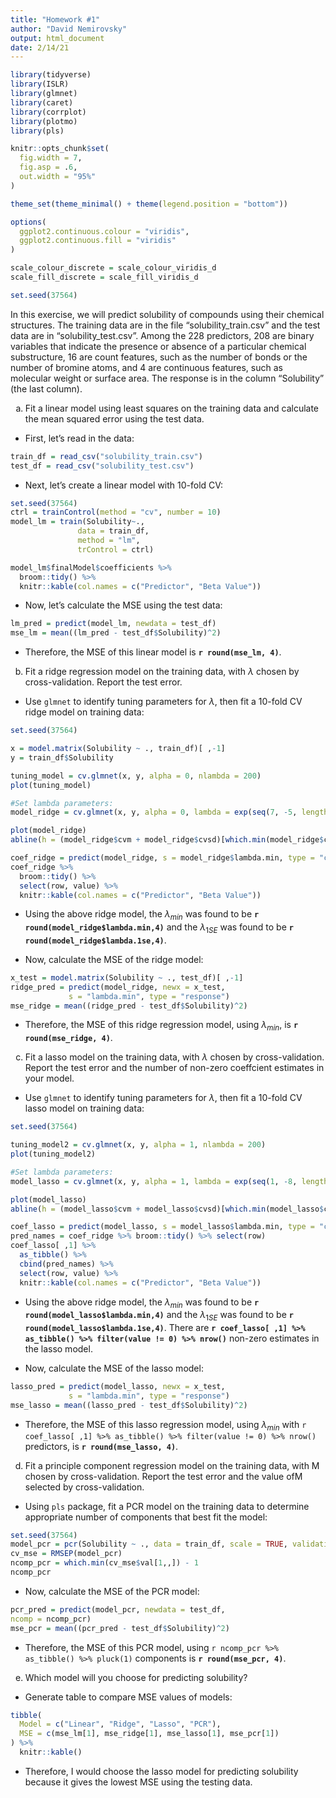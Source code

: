 ```yaml
---
title: "Homework #1"
author: "David Nemirovsky"
output: html_document
date: 2/14/21
--- 
```


```r
library(tidyverse)
library(ISLR)
library(glmnet)
library(caret)
library(corrplot)
library(plotmo)
library(pls)

knitr::opts_chunk$set(
  fig.width = 7,
  fig.asp = .6,
  out.width = "95%"
)

theme_set(theme_minimal() + theme(legend.position = "bottom"))

options(
  ggplot2.continuous.colour = "viridis",
  ggplot2.continuous.fill = "viridis"
)

scale_colour_discrete = scale_colour_viridis_d
scale_fill_discrete = scale_fill_viridis_d

set.seed(37564)
```

In this exercise, we will predict solubility of compounds using their chemical structures. The training data are in the file "solubility_train.csv" and the test data are in "solubility_test.csv". Among the 228 predictors, 208 are binary variables that indicate the presence or absence of a particular chemical substructure, 16 are count features, such as the number of bonds or the number of bromine atoms, and 4 are continuous features, such as molecular weight or surface area. The response is in the column "Solubility" (the last column).

(a) Fit a linear model using least squares on the training data and calculate the mean squared error using the test data.

+ First, let's read in the data:

```r
train_df = read_csv("solubility_train.csv")
test_df = read_csv("solubility_test.csv")
```

+ Next, let's create a linear model with 10-fold CV:

```r
set.seed(37564)
ctrl = trainControl(method = "cv", number = 10)
model_lm = train(Solubility~., 
               data = train_df, 
               method = "lm", 
               trControl = ctrl)

model_lm$finalModel$coefficients %>% 
  broom::tidy() %>% 
  knitr::kable(col.names = c("Predictor", "Beta Value"))
```

+ Now, let's calculate the MSE using the test data:

```r
lm_pred = predict(model_lm, newdata = test_df)
mse_lm = mean((lm_pred - test_df$Solubility)^2)
```

+ Therefore, the MSE of this linear model is **`r round(mse_lm, 4)`**.

(b) Fit a ridge regression model on the training data, with $\lambda$ chosen by cross-validation. Report the test error.

+ Use `glmnet` to identify tuning parameters for $\lambda$, then fit a 10-fold CV ridge model on training data:

```r
set.seed(37564)

x = model.matrix(Solubility ~ ., train_df)[ ,-1]
y = train_df$Solubility

tuning_model = cv.glmnet(x, y, alpha = 0, nlambda = 200)
plot(tuning_model)

#Set lambda parameters:
model_ridge = cv.glmnet(x, y, alpha = 0, lambda = exp(seq(7, -5, length = 100)))

plot(model_ridge)
abline(h = (model_ridge$cvm + model_ridge$cvsd)[which.min(model_ridge$cvm)], col = 3, lwd = 0.1)

coef_ridge = predict(model_ridge, s = model_ridge$lambda.min, type = "coefficients")
coef_ridge %>% 
  broom::tidy() %>% 
  select(row, value) %>% 
  knitr::kable(col.names = c("Predictor", "Beta Value"))
```

+ Using the above ridge model, the $\lambda_{min}$ was found to be **`r round(model_ridge$lambda.min,4)`** and the $\lambda_{1SE}$ was found to be **`r round(model_ridge$lambda.1se,4)`**.

+ Now, calculate the MSE of the ridge model:

```r
x_test = model.matrix(Solubility ~ ., test_df)[ ,-1]
ridge_pred = predict(model_ridge, newx = x_test, 
             s = "lambda.min", type = "response")
mse_ridge = mean((ridge_pred - test_df$Solubility)^2)
```

+ Therefore, the MSE of this ridge regression model, using $\lambda_{min}$, is **`r round(mse_ridge, 4)`**.

(c) Fit a lasso model on the training data, with $\lambda$ chosen by cross-validation. Report the test error and the number of non-zero coeffcient estimates in your model.

+ Use `glmnet` to identify tuning parameters for $\lambda$, then fit a 10-fold CV lasso model on training data:

```r
set.seed(37564)

tuning_model2 = cv.glmnet(x, y, alpha = 1, nlambda = 200)
plot(tuning_model2)

#Set lambda parameters:
model_lasso = cv.glmnet(x, y, alpha = 1, lambda = exp(seq(1, -8, length = 100)))

plot(model_lasso)
abline(h = (model_lasso$cvm + model_lasso$cvsd)[which.min(model_lasso$cvm)], col = 3, lwd = 0.1)

coef_lasso = predict(model_lasso, s = model_lasso$lambda.min, type = "coefficients")
pred_names = coef_ridge %>% broom::tidy() %>% select(row)
coef_lasso[ ,1] %>% 
  as_tibble() %>% 
  cbind(pred_names) %>% 
  select(row, value) %>% 
  knitr::kable(col.names = c("Predictor", "Beta Value"))
```

+ Using the above ridge model, the $\lambda_{min}$ was found to be **`r round(model_lasso$lambda.min,4)`** and the $\lambda_{1SE}$ was found to be **`r round(model_lasso$lambda.1se,4)`**. There are **`r coef_lasso[ ,1] %>% as_tibble() %>% filter(value != 0) %>% nrow()`** non-zero estimates in the lasso model.

+ Now, calculate the MSE of the lasso model:

```r
lasso_pred = predict(model_lasso, newx = x_test, 
             s = "lambda.min", type = "response")
mse_lasso = mean((lasso_pred - test_df$Solubility)^2)
```

+ Therefore, the MSE of this lasso regression model, using $\lambda_{min}$ with `r coef_lasso[ ,1] %>% as_tibble() %>% filter(value != 0) %>% nrow()` predictors, is **`r round(mse_lasso, 4)`**.

(d) Fit a principle component regression model on the training data, with M chosen by cross-validation. Report the test error and the value ofM selected by cross-validation.

+ Using `pls` package, fit a PCR model on the training data to determine appropriate number of components that best fit the model:

```r
set.seed(37564)
model_pcr = pcr(Solubility ~ ., data = train_df, scale = TRUE, validation = "CV")
cv_mse = RMSEP(model_pcr)
ncomp_pcr = which.min(cv_mse$val[1,,]) - 1
ncomp_pcr
```

+ Now, calculate the MSE of the PCR model:

```r
pcr_pred = predict(model_pcr, newdata = test_df,
ncomp = ncomp_pcr)
mse_pcr = mean((pcr_pred - test_df$Solubility)^2)
```

+ Therefore, the MSE of this PCR model, using `r ncomp_pcr %>% as_tibble() %>% pluck(1)` components is **`r round(mse_pcr, 4)`**.

(e) Which model will you choose for predicting solubility?

+ Generate table to compare MSE values of models:

```r
tibble(
  Model = c("Linear", "Ridge", "Lasso", "PCR"),
  MSE = c(mse_lm[1], mse_ridge[1], mse_lasso[1], mse_pcr[1])
) %>% 
  knitr::kable()
```

+ Therefore, I would choose the lasso model for predicting solubility because it gives the lowest MSE using the testing data.